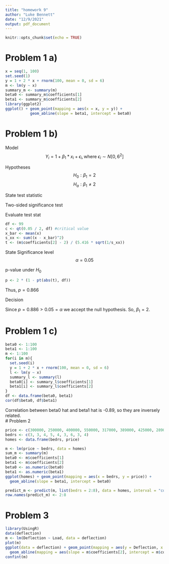 ---
title: "homework 9"
author: "Luke Bennett"
date: "12/9/2021"
output: pdf_document
---

```{r setup, include=FALSE}
knitr::opts_chunk$set(echo = TRUE)
```
# Problem 1 a)
```{r}
x = seq(1, 100)
set.seed(1)
y = 1 + 2 * x + rnorm(100, mean = 0, sd = 6) 
m <- lm(y ~ x)
summary_m <- summary(m)
beta0 <- summary_m$coefficients[1]
beta1 <- summary_m$coefficients[2]
library(ggplot2)
ggplot() + geom_point(mapping = aes(x = x, y = y)) + 
           geom_abline(slope = beta1, intercept = beta0)

```

# Problem 1 b)

\underline{Step 1} Model $$Y_i = 1 + \beta_1 * x_i + \epsilon_i, \text{where } \epsilon_i \sim N[0, 6^2]$$

\underline{Step 2} Hypotheses $$H_0: \beta_1 = 2$$
$$H_a: \beta_1 \neq 2$$

\underline{Step 3} State test statistic

Two-sided significance test

\underline{Step 4} Evaluate test stat
```{r}
df <- 99
c <- qt(0.05 / 2, df) #critical value
x_bar <- mean(x)
s_xx <- sum((x - x_bar)^2)
t <- (m$coefficients[2] - 2) / (5.416 * sqrt(1/s_xx))
```

\underline{Step 5} State Significance level $$\alpha = 0.05$$

\underline{Step 6} p-value under $H_0$
```{r}
p <- 2 * (1 - pt(abs(t), df))
```
Thus, $p = 0.866$

\underline{Step 7} Decision

Since $p = 0.886 > 0.05 = \alpha$ we accept the null hypothesis. So, $\beta_1 = 2$.

# Problem 1 c)

```{r}
beta0 <- 1:100
beta1 <- 1:100
m <- 1:100
for(i in m){
  set.seed(i)
  y = 1 + 2 * x + rnorm(100, mean = 0, sd = 6)
  l <- lm(y ~ x)
  summary_l <- summary(l)
  beta0[i] <- summary_l$coefficients[1]
  beta1[i] <- summary_l$coefficients[2]
}
df <- data.frame(beta0, beta1)
cor(df$beta0, df$beta1)
```
Correlation between beta0 hat and beta1 hat is -0.89, so they are inversely related.  
# Problem 2
```{r}
price <- c(300000, 250000, 400000, 550000, 317000, 389000, 425000, 289000, 389000)
bedrs <- c(3, 3, 4, 5, 4, 3, 6, 3, 4)
homes <- data.frame(bedrs, price)

m <- lm(price ~ bedrs, data = homes)
sum_m <- summary(m)
beta0 <- m$coefficients[1]
beta1 <- m$coefficients[2]
beta0 <- as.numeric(beta0)
beta1 <- as.numeric(beta1)
ggplot(homes) + geom_point(mapping = aes(x = bedrs, y = price)) + 
  geom_abline(slope = beta1, intercept = beta0)

predict_m <- predict(m, list(bedrs = 2:8), data = homes, interval = "confidence")
row.names(predict_m) <- 2:8
```

# Problem 3
```{r}
library(UsingR)
data(deflection)
m <- lm(Deflection ~ Load, data = deflection)
plot(m)
ggplot(data = deflection) + geom_point(mapping = aes(y = Deflection, x = Load)) +
  geom_abline(mapping = aes(slope = m$coefficients[2], intercept = m$coefficients[1]))
confint(m)
```
